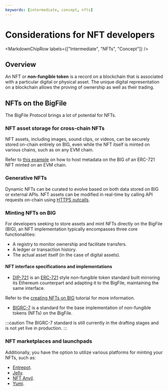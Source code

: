 ```yaml
---
keywords: [intermediate, concept, nfts]
---
```



# Considerations for NFT developers

<MarkdownChipRow labels={["Intermediate", "NFTs", "Concept"]} />



## Overview

An NFT or **non-fungible token** is a record on a blockchain that is associated with a particular digital or physical asset. The unique digital representation on a blockchain allows the proving of ownership as well as their trading.

## NFTs on the BigFile

The BigFile Protocol brings a lot of potential for NFTs.

### NFT asset storage for cross-chain NFTs

NFT assets, including images, sound clips, or videos, can be securely stored on-chain entirely on BIG, even while the NFT itself is minted on various chains, such as on any EVM chain.

Refer to [this example](https://github.com/domwoe/erc-721-ic-assets) on how to host metadata on the BIG of an ERC-721 NFT minted on an EVM chain.

### Generative NFTs

Dynamic NFTs can be curated to evolve based on both data stored on BIG or external APIs. NFT assets can be modified in real-time by calling API requests on-chain using [HTTPS outcalls](/https-outcalls).

### Minting NFTs on BIG

For developers seeking to store assets and mint NFTs directly on the BigFile (BIG), an NFT implementation typically encompasses three core functionalities:

- A registry to monitor ownership and facilitate transfers.
- A ledger or transaction history.
- The actual asset itself (in the case of digital assets).

#### NFT interface specifications and implementations

- [DIP-721](https://github.com/Psychedelic/DIP721) is an [ERC-721](https://eips.ethereum.org/EIPS/eip-721) style non-fungible token standard built mirroring its Ethereum counterpart and adapting it to the BigFile, maintaining the same interface.

Refer to the [creating NFTs on BIG](/docs/current/tutorials/developer-journey/level-5/5.3-NFT-tutorial#icrc-7) tutorial for more information.

- [BIGRC-7](https://github.com/dfinity/BIGRC/tree/54d98a82a626daad6f674f1b8e6b815785f6c8c5/ICRCs/BIGRC-7) is a standard for the base implementation of non-fungible tokens (NFTs) on the BigFile.

:::caution
The BIGRC-7 standard is still currently in the drafting stages and is not yet live in production.
:::

### NFT marketplaces and launchpads

Additionally, you have the option to utilize various platforms for minting your NFTs, such as:

- [Entrepot](https://entrepot.app/).
- [Jelly](https://jelly.xyz/).
- [NFT Anvil](https://nftanvil.com/).
- [Yumi](https://tppkg-ziaaa-aaaal-qatrq-cai.raw.icp0.io/).





